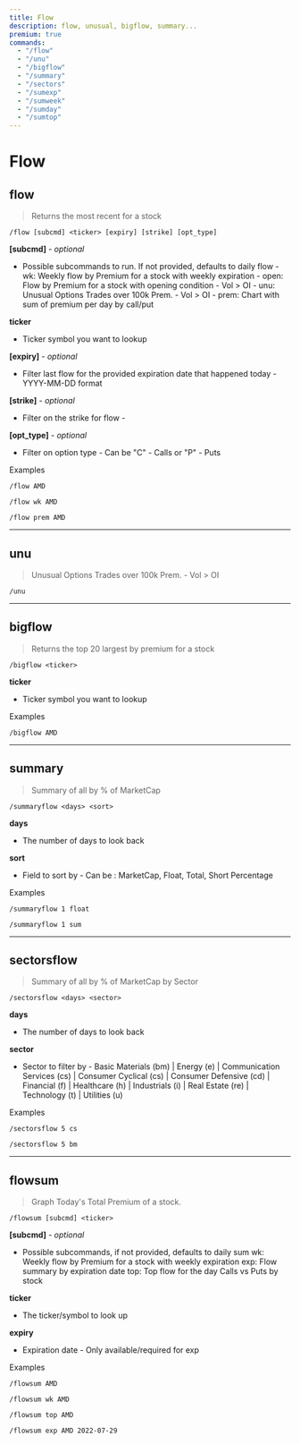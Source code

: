 ```yaml
---
title: Flow
description: flow, unusual, bigflow, summary...
premium: true
commands:
  - "/flow"
  - "/unu"
  - "/bigflow"
  - "/summary"
  - "/sectors"
  - "/sumexp"
  - "/sumweek"
  - "/sumday"
  - "/sumtop"
---
```


# Flow

## flow

> Returns the most recent for a stock

```format
/flow [subcmd] <ticker> [expiry] [strike] [opt_type]
```

**[subcmd]** - _optional_

- Possible subcommands to run. If not provided, defaults to daily flow
        - wk: Weekly flow by Premium for a stock with weekly expiration
        - open: Flow by Premium for a stock with opening condition - Vol > OI
        - unu: Unusual Options Trades over 100k Prem. - Vol > OI
        - prem: Chart with sum of premium per day by call/put

**ticker**
- Ticker symbol you want to lookup

**[expiry]** - _optional_

- Filter last flow for the provided expiration date that happened today - YYYY-MM-DD format

**[strike]** - _optional_

- Filter on the strike for flow -

**[opt_type]** - _optional_

- Filter on option type - Can be "C" - Calls or "P" - Puts

Examples

```
/flow AMD
```

```
/flow wk AMD
```

```
/flow prem AMD
```

---

## unu

> Unusual Options Trades over 100k Prem. - Vol > OI

```format
/unu
```

---

## bigflow

> Returns the top 20 largest by premium for a stock

```format
/bigflow <ticker>
```

**ticker**
- Ticker symbol you want to lookup

Examples

```
/bigflow AMD
```

---

## summary

> Summary of all by % of MarketCap

```format
/summaryflow <days> <sort>
```

**days**
- The number of days to look back

**sort**
- Field to sort by - Can be : MarketCap, Float, Total, Short Percentage

Examples

```
/summaryflow 1 float
```

```
/summaryflow 1 sum
```

---

## sectorsflow

> Summary of all by % of MarketCap by Sector

```
/sectorsflow <days> <sector>
```

**days**
- The number of days to look back

**sector**
- Sector to filter by - Basic Materials (bm) | Energy (e) | Communication Services (cs) | Consumer Cyclical (cs) | Consumer Defensive (cd) | Financial (f) | Healthcare (h) | Industrials (i) | Real Estate (re) | Technology (t) | Utilities (u)

Examples

```
/sectorsflow 5 cs
```

```
/sectorsflow 5 bm
```

---

## flowsum

> Graph Today's Total Premium of a stock.

```format
/flowsum [subcmd] <ticker>
```

**[subcmd]** - _optional_

- Possible subcommands, if not provided, defaults to daily sum
    wk: Weekly flow by Premium for a stock with weekly expiration
    exp: Flow summary by expiration date
    top: Top flow for the day Calls vs Puts by stock

**ticker**
- The ticker/symbol to look up

**expiry**
- Expiration date - Only available/required for exp

Examples

```
/flowsum AMD
```

```
/flowsum wk AMD
```

```
/flowsum top AMD
```

```
/flowsum exp AMD 2022-07-29
```
